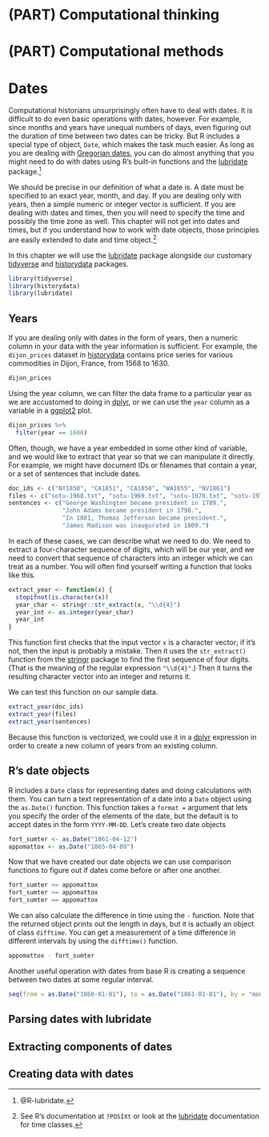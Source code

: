 # (PART) Computational thinking {-}

# (PART) Computational methods {-}

# Dates

Computational historians unsurprisingly often have to deal with dates. It is difficult to do even basic operations with dates, however. For example, since months and years have unequal numbers of days, even figuring out the duration of time between two dates can be tricky. But R includes a special type of object, `Date`, which makes the task much easier. As long as you are dealing with [Gregorian dates](https://en.wikipedia.org/wiki/Gregorian_calendar), you can do almost anything that you might need to do with dates using R's built-in functions and the [lubridate](https://cran.r-project.org/package=lubridate) package.^[@R-lubridate.]

We should be precise in our definition of what a date is. A date must be specified to an exact year, month, and day. If you are dealing only with years, then a simple numeric or integer vector is sufficient. If you are dealing with dates and times, then you will need to specify the time and possibly the time zone as well. This chapter will not get into dates and times, but if you understand how to work with date objects, those principles are easily extended to date and time object.^[See R's documentation at `?POSIXt` or look at the [lubridate](https://cran.r-project.org/package=lubridate) documentation for time classes.]

In this chapter we will use the [lubridate](https://cran.r-project.org/package=lubridate) package alongside our customary [tidyverse](https://cran.r-project.org/package=tidyverse) and [historydata](https://cran.r-project.org/package=historydata) packages.

```r
library(tidyverse)
library(historydata)
library(lubridate)
```

## Years

If you are dealing only with dates in the form of years, then a numeric column in your data with the year information is sufficient. For example, the `dijon_prices` dataset in [historydata](https://cran.r-project.org/package=historydata) contains price series for various commodities in Dijon, France, from 1568 to 1630. 

```r
dijon_prices
```

Using the year column, we can filter the data frame to a particular year as we are accustomed to doing in [dplyr](https://cran.r-project.org/package=dplyr), or we can use the `year` column as a variable in a [ggplot2](https://cran.r-project.org/package=ggplot2) plot.

```r
dijon_prices %>% 
  filter(year == 1600)
```

Often, though, we have a year embedded in some other kind of variable, and we would like to extract that year so that we can manipulate it directly. For example, we might have document IDs or filenames that contain a year, or a set of sentences that include dates.

```r
doc_ids <- c("NY1850", "CA1851", "CA1850", "WA1855", "NV1861")
files <- c("sotu-1968.txt", "sotu-1969.txt", "sotu-1970.txt", "sotu-1971.txt")
sentences <- c("George Washington became president in 1789.",
               "John Adams became president in 1798.",
               "In 1801, Thomas Jefferson became president.",
               "James Madison was inaugurated in 1809.")
```

In each of these cases, we can describe what we need to do. We need to extract a four-character sequence of digits, which will be our year, and we need to convert that sequence of characters into an integer which we can treat as a number. You will often find yourself writing a function that looks like this.

```r
extract_year <- function(x) {
  stopifnot(is.character(x)) 
  year_char <- stringr::str_extract(x, "\\d{4}") 
  year_int <- as.integer(year_char)
  year_int
}
```

This function first checks that the input vector `x` is a character vector; if it's not, then the input is probably a mistake. Then it uses the `str_extract()` function from the [stringr](https://cran.r-project.org/package=stringr) package to find the first sequence of four digits. (That is the meaning of the regular expression `"\\d{4}"`.) Then it turns the resulting character vector into an integer and returns it.

We can test this function on our sample data.

```r
extract_year(doc_ids)
extract_year(files)
extract_year(sentences)
```

Because this function is vectorized, we could use it in a [dplyr](https://cran.r-project.org/package=dplyr) expression in order to create a new column of years from an existing column.

## R's date objects

R includes a `Date` class for representing dates and doing calculations with them. You can turn a text representation of a date into a `Date` object using the `as.Date()` function. This function takes a `format =` argument that lets you specify the order of the elements of the date, but the default is to accept dates in the form `YYYY-MM-DD`. Let's create two date objects

```r
fort_sumter <- as.Date("1861-04-12")
appomattox <- as.Date("1865-04-09")
```

Now that we have created our date objects we can use comparison functions to figure out if dates come before or after one another.

```r
fort_sumter <= appomattox
fort_sumter >= appomattox
fort_sumter == appomattox
```

We can also calculate the difference in time using the `-` function. Note that the returned object prints out the length in days, but it is actually an object of class `difftime`. You can get a measurement of a time difference in different intervals by using the `difftime()` function.

```r
appomattox - fort_sumter
```

Another useful operation with dates from base R is creating a sequence between two dates at some regular interval.

```r
seq(from = as.Date("1860-01-01"), to = as.Date("1861-01-01"), by = "month")
```

## Parsing dates with lubridate

## Extracting components of dates

## Creating data with dates
 
